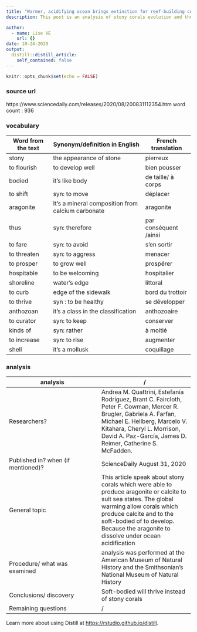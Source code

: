 ```yaml
---
title: "Warmer, acidifying ocean brings extinction for reef-building corals, renewal for relatives"
description: This post is an analysis of stony corals evolution and the adaptation of soft-bodied

author:
  - name: Lise VE
    url: {}
date: 10-24-2020
output:
  distill::distill_article:
    self_contained: false
---
```


```r
knitr::opts_chunk$set(echo = FALSE)
```

### source url 

https://www.sciencedaily.com/releases/2020/08/200831112354.htm
word count : 936

### vocabulary 
|Word from the text|Synonym/definition in English|French translation|
| --- | --- | --- |
|stony|the appearance of stone|pierreux |
|to flourish|to develop well|bien pousser|
|bodied|it's like body|de taille/ à corps|
|to shift|syn: to move|déplacer|
|aragonite|It’s a mineral composition from calcium carbonate|aragonite|
|thus|syn: therefore|par conséquent /ainsi|
|to fare|syn: to avoid|s'en sortir|
|to threaten|syn: to aggress|menacer|
|to prosper|to grow well|prospérer|
|hospitable|to be welcoming|hospitalier|
|shoreline|water's edge|littoral|
|to curb|edge of the sidewalk|bord du trottoir|
|to thrive|syn : to be healthy|se développer|
|anthozoan|it's a class in the classification|anthozoaire|
|to curator|syn: to keep|conserver|
|kinds of|syn: rather|à moitié|
|to increase|syn: to rise |augmenter|
|shell|it's a mollusk|coquillage|

### analysis
|analysis|/     |
| --- | --- |
|Researchers?|Andrea M. Quattrini, Estefanía Rodríguez, Brant C. Faircloth, Peter F. Cowman, Mercer R. Brugler, Gabriela A. Farfan, Michael E. Hellberg, Marcelo V. Kitahara, Cheryl L. Morrison, David A. Paz-García, James D. Reimer, Catherine S. McFadden.|
|Published in? when (if mentioned)?|ScienceDaily August 31, 2020|
|General topic|This article speak about  stony corals which were able to produce aragonite or calcite to suit sea states. The global warming allow corals which produce calcite and to the soft-bodied of to develop. Because the aragonite to dissolve under ocean acidification|
|Procedure/ what was examined|analysis was performed at the American Museum of Natural History and the Smithsonian's National Museum of Natural History|
|Conclusions/ discovery|Soft-bodied will thrive instead of stony corals|
|Remaining questions|/|

Learn more about using Distill at <https://rstudio.github.io/distill>.

